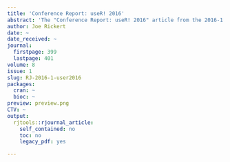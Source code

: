 ```yaml
---
title: 'Conference Report: useR! 2016'
abstract: 'The "Conference Report: useR! 2016" article from the 2016-1 issue.'
author: Joe Rickert
date: ~
date_received: ~
journal:
  firstpage: 399
  lastpage: 401
volume: 8
issue: 1
slug: RJ-2016-1-user2016
packages:
  cran: ~
  bioc: ~
preview: preview.png
CTV: ~
output:
  rjtools::rjournal_article:
    self_contained: no
    toc: no
    legacy_pdf: yes

---
```

